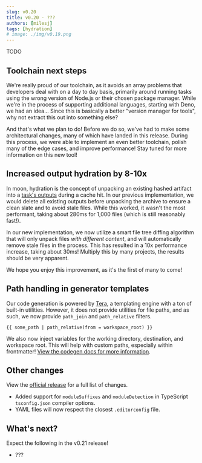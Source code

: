 ```yaml
---
slug: v0.20
title: v0.20 - ???
authors: [milesj]
tags: [hydration]
# image: ./img/v0.19.png
---
```


TODO

<!--truncate-->

## Toolchain next steps

We're really proud of our toolchain, as it avoids an array problems that developers deal with on a
day to day basis, primarily around running tasks using the wrong version of Node.js or their chosen
package manager. While we're in the process of supporting additional languages, starting with Deno,
we had an idea... Since this is basically a better "version manager for tools", why not extract this
out into something else?

And that's what we plan to do! Before we do so, we've had to make some architectural changes, many
of which have landed in this release. During this process, we were able to implement an even better
toolchain, polish many of the edge cases, and improve performance! Stay tuned for more information
on this new tool!

## Increased output hydration by 8-10x

In moon, hydration is the concept of unpacking an existing hashed artifact into a
[task's outputs](../docs/config/project#outputs) during a cache hit. In our previous implementation,
we would delete all existing outputs before unpacking the archive to ensure a clean slate and to
avoid stale files. While this worked, it wasn't the most performant, taking about 280ms for 1,000
files (which is still reasonably fast!).

In our new implementation, we now utilize a smart file tree diffing algorithm that will only unpack
files _with different content_, and will automatically remove stale files in the process. This has
resulted in a 10x performance increase, taking about 30ms! Multiply this by many projects, the
results should be very apparent.

We hope you enjoy this improvement, as it's the first of many to come!

## Path handling in generator templates

Our code generation is powered by [Tera](https://tera.netlify.app/docs/#built-ins), a templating
engine with a ton of built-in utilities. However, it does not provide utilities for file paths, and
as such, we now provide `path_join` and `path_relative` filters.

```twig
{{ some_path | path_relative(from = workspace_root) }}
```

We also now inject variables for the working directory, destination, and workspace root. This will
help with custom paths, especially within frontmatter!
[View the codegen docs for more information](../docs/guides/codegen#variables).

## Other changes

View the
[official release](https://github.com/moonrepo/moon/releases/tag/%40moonrepo%2Fcli%400.20.0) for a
full list of changes.

- Added support for `moduleSuffixes` and `moduleDetection` in TypeScript `tsconfig.json` compiler
  options.
- YAML files will now respect the closest `.editorconfig` file.

## What's next?

Expect the following in the v0.21 release!

- ???

